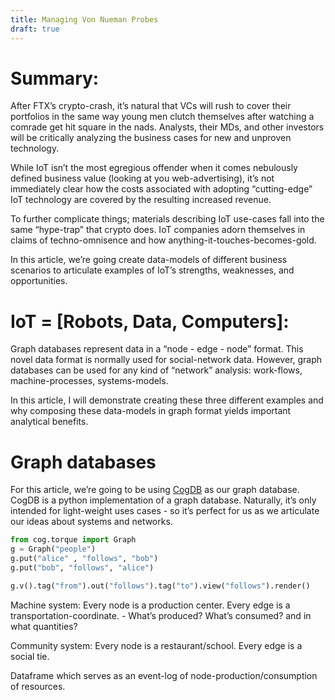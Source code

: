 ```yaml
---
title: Managing Von Nueman Probes
draft: true
---
```


# Summary:
After FTX's crypto-crash, it's natural that VCs will rush to cover their portfolios in the same way young men clutch themselves after watching a comrade get hit square in the nads. Analysts, their MDs, and other investors will be critically analyzing the business cases for new and unproven technology.  

While IoT isn't the most egregious offender when it comes nebulously defined business value (looking at you web-advertising), it's not immediately clear how the costs associated with adopting "cutting-edge" IoT technology are covered by the resulting increased revenue.

To further complicate things; materials describing IoT use-cases fall into the same "hype-trap" that crypto does. IoT companies adorn themselves in claims of techno-omnisence and how anything-it-touches-becomes-gold. 

In this article, we're going create data-models of different business scenarios to articulate examples of IoT's strengths, weaknesses, and opportunities.

# IoT = [Robots, Data, Computers]:

Graph databases represent data in a "node - edge - node" format. This novel data format is normally used for social-network data. However, graph databases can be used for any kind of "network" analysis: work-flows, machine-processes, systems-models.

In this article, I will demonstrate creating these three different examples and why composing these data-models in graph format yields important analytical benefits.


# Graph databases
For this article, we're going to be using [CogDB](https://cogDB.io) as our graph database. CogDB is a python implementation of a graph database. Naturally, it's only intended for light-weight uses cases - so it's perfect for us as we articulate our ideas about systems and networks.

```python
from cog.torque import Graph
g = Graph("people")
g.put("alice" , "follows", "bob")
g.put("bob", "follows", "alice")

g.v().tag("from").out("follows").tag("to").view("follows").render()
```
Machine system:
Every node is a production center. Every edge is a transportation-coordinate.
    - What's produced? What's consumed? and in what quantities?

Community system:
Every node is a restaurant/school. Every edge is a social tie.

Dataframe which serves as an event-log of node-production/consumption of resources.